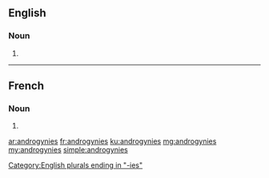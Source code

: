 ==English==

===Noun===
{{head|en}}

# {{plural of|androgyny}}

[[Category:English plurals ending in "-ies"]]

----

==French==

===Noun===
{{head|fr|g=f-p}}

# {{plural of|androgynie|lang=fr}}

[[ar:androgynies]]
[[fr:androgynies]]
[[ku:androgynies]]
[[mg:androgynies]]
[[my:androgynies]]
[[simple:androgynies]]